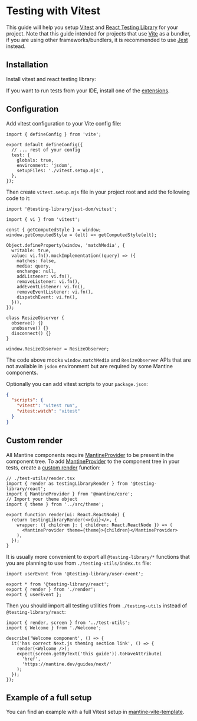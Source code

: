 

# Testing with Vitest

This guide will help you setup [Vitest](https://vitest.dev/) and [React Testing Library](https://testing-library.com/docs/react-testing-library/intro) for your project.
Note that this guide intended for projects that use [Vite](https://vitejs.dev/) as a bundler, if you are using
other frameworks/bundlers, it is recommended to use [Jest](/guides/jest/) instead.

## Installation

Install vitest and react testing library:

<InstallScript
  dev
  packages="vitest jsdom @testing-library/dom @testing-library/jest-dom @testing-library/react @testing-library/user-event"
/>

If you want to run tests from your IDE, install one of the [extensions](https://vitest.dev/guide/ide).

## Configuration

Add vitest configuration to your Vite config file:

```tsx
import { defineConfig } from 'vite';

export default defineConfig({
  // ... rest of your config
  test: {
    globals: true,
    environment: 'jsdom',
    setupFiles: './vitest.setup.mjs',
  },
});
```

Then create `vitest.setup.mjs` file in your project root and add the following code to it:

```tsx
import '@testing-library/jest-dom/vitest';

import { vi } from 'vitest';

const { getComputedStyle } = window;
window.getComputedStyle = (elt) => getComputedStyle(elt);

Object.defineProperty(window, 'matchMedia', {
  writable: true,
  value: vi.fn().mockImplementation((query) => ({
    matches: false,
    media: query,
    onchange: null,
    addListener: vi.fn(),
    removeListener: vi.fn(),
    addEventListener: vi.fn(),
    removeEventListener: vi.fn(),
    dispatchEvent: vi.fn(),
  })),
});

class ResizeObserver {
  observe() {}
  unobserve() {}
  disconnect() {}
}

window.ResizeObserver = ResizeObserver;
```

The code above mocks `window.matchMedia` and `ResizeObserver` APIs that are not available
in `jsdom` environment but are required by some Mantine components.

Optionally you can add vitest scripts to your `package.json`:

```json
{
  "scripts": {
    "vitest": "vitest run",
    "vitest:watch": "vitest"
  }
}
```

## Custom render

All Mantine components require [MantineProvider](/theming/mantine-provider/) to be present in the component tree.
To add [MantineProvider](/theming/mantine-provider/) to the component tree in your tests, create a [custom render](https://testing-library.com/docs/react-testing-library/setup/#custom-render)
function:

```tsx
// ./test-utils/render.tsx
import { render as testingLibraryRender } from '@testing-library/react';
import { MantineProvider } from '@mantine/core';
// Import your theme object
import { theme } from '../src/theme';

export function render(ui: React.ReactNode) {
  return testingLibraryRender(<>{ui}</>, {
    wrapper: ({ children }: { children: React.ReactNode }) => (
      <MantineProvider theme={theme}>{children}</MantineProvider>
    ),
  });
}
```

It is usually more convenient to export all `@testing-library/*` functions that you are planning to use
from `./testing-utils/index.ts` file:

```tsx
import userEvent from '@testing-library/user-event';

export * from '@testing-library/react';
export { render } from './render';
export { userEvent };
```

Then you should import all testing utilities from `./testing-utils` instead of `@testing-library/react`:

```tsx
import { render, screen } from '../test-utils';
import { Welcome } from './Welcome';

describe('Welcome component', () => {
  it('has correct Next.js theming section link', () => {
    render(<Welcome />);
    expect(screen.getByText('this guide')).toHaveAttribute(
      'href',
      'https://mantine.dev/guides/next/'
    );
  });
});
```

## Example of a full setup

You can find an example with a full Vitest setup in [mantine-vite-template](https://github.com/mantinedev/vite-template).

